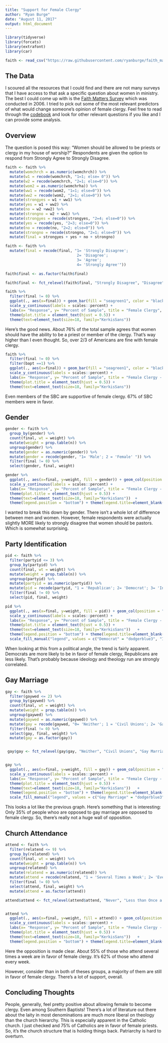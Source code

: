 ```yaml
---
title: "Support for Female Clergy"
author: "Ryan Burge"
date: "August 11, 2017"
output: html_document
---
```


```r
library(tidyverse)
library(forcats)
library(extrafont)
library(car)

faith <- read_csv("https://raw.githubusercontent.com/ryanburge/faith_matters/master/faith.csv")


```

## The Data

I scoured all the resources that I could find and there are not many surveys that I have access to that ask a specific question about women in ministry. The best I could come up with is the [Faith Matters Survey](http://www.thearda.com/Archive/Files/Descriptions/FTHMATT.asp) which was conducted in 2006. I tried to pick out some of the most relevant predictors of what would change someone's opinion of female clergy. Feel free to read through the [codebook](http://www.thearda.com/Archive/Files/Codebooks/FTHMATT_CB.asp) and look for other relevant questions if you like and I can provide some analysis.

## Overview

The question is posed this way: "Women should be allowed to be priests or clergy in my house of worship?" Respondents are given the option to respond from Strongly Agree to Strongly Disagree. 

```r
faith <- faith %>% 
  mutate(womchrch = as.numeric(womchrch)) %>%
  mutate(w1 = recode(womchrch, "1=1; else= 0")) %>% 
  mutate(w2 = recode(womchrch, "2=1; else=0")) %>% 
  mutate(wom2 = as.numeric(womchrha)) %>% 
  mutate(ww1 = recode(wom2, "1=1; else=0")) %>% 
  mutate(ww2 = recode(wom2, "2=1; else=0")) %>% 
  mutate(strongyes = w1 + ww1) %>% 
  mutate(yes = w1 + ww2) %>% 
  mutate(no = w2 +ww2) %>% 
  mutate(strongno = w2 + ww1) %>% 
  mutate(strongyes = recode(strongyes, "2=4; else=0")) %>% 
  mutate(yes = recode(yes, "2=3; else=0")) %>% 
  mutate(no = recode(no, "2=2; else=0")) %>% 
  mutate(strongno = recode(strongno, "2=1; else=0")) %>% 
  mutate(final = strongyes + yes + no + strongno) 

faith <- faith %>% 
  mutate(final = recode(final, "1= 'Strongly Disagree';
                                2= 'Disagree';
                                3= 'Agree';
                                4= 'Strongly Agree'"))

faith$final <- as.factor(faith$final)

faith$final <- fct_relevel(faith$final, "Strongly Disagree", "Disagree", "Agree", "Strongly Agree")

faith %>% 
  filter(final != 0) %>% 
  ggplot(., aes(x=final)) + geom_bar(fill = "seagreen1", color = "black", aes(y = (..count..)/sum(..count..)))  + 
  scale_y_continuous(labels = scales::percent) + 
  labs(x= "Response", y= "Percent of Sample", title = "Female Clergy", caption = "Data: Faith Matters 2006" ) +
  theme(plot.title = element_text(hjust = 0.5)) +
  theme(text=element_text(size=18, family="KerkisSans"))
```

Here's the good news. About 76% of the total sample agrees that women should have the ability to be a priest or member of the clergy. That's way higher than I even thought. So, over 2/3 of Americans are fine with female clergy. 

```r
faith %>% 
  filter(final != 0) %>% 
  filter(bapt ==1) %>% 
  ggplot(., aes(x=final)) + geom_bar(fill = "seagreen1", color = "black", aes(y = (..count..)/sum(..count..)))  + 
  scale_y_continuous(labels = scales::percent) + 
  labs(x= "Response", y= "Percent of Sample", title = "Female Clergy - Southern Baptists", caption = "Data: Faith Matters 2006" ) +
  theme(plot.title = element_text(hjust = 0.5)) +
  theme(text=element_text(size=18, family="KerkisSans")) 
```

Even members of the SBC are supportive of female clergy. 67% of SBC members were in favor. 

## Gender

```r


gender <- faith %>% 
  group_by(gender) %>% 
  count(final, wt = weight) %>%
  mutate(weight = prop.table(n)) %>% 
  ungroup(gender) %>% 
  mutate(gender = as.numeric(gender)) %>% 
  mutate(gender = recode(gender, "1= 'Male'; 2 = 'Female' ")) %>% 
  filter(final != 0) %>% 
  select(gender, final, weight)

gender %>% 
  ggplot(., aes(x=final, y=weight, fill = gender)) + geom_col(position = "dodge") +
  scale_y_continuous(labels = scales::percent) +
  labs(x= "Response", y= "Percent of Sample", title = "Female Clergy - By Gender", caption = "Data: Faith Matters 2006" ) +
  theme(plot.title = element_text(hjust = 0.5)) +
  theme(text=element_text(size=18, family="KerkisSans"))  +
  theme(legend.position = "bottom") + theme(legend.title=element_blank())
```


I wanted to break this down by gender. There isn't a whole lot of difference between men and women. However, female respondents were actually slightly MORE likely to strongly disagree that women should be pastors. Which is somewhat surprising. 

## Party Identification

```r

pid <- faith %>% 
  filter(partyid <= 3) %>% 
  group_by(partyid) %>% 
  count(final, wt = weight) %>%
  mutate(weight = prop.table(n)) %>% 
  ungroup(partyid) %>% 
  mutate(partyid = as.numeric(partyid)) %>%
  mutate(pid = recode(partyid, "1 = 'Republican'; 2= 'Democrat'; 3= 'Independent'")) %>% 
  filter(final != 0) %>% 
  select(pid, final, weight)

pid %>% 
  ggplot(., aes(x=final, y=weight, fill = pid)) + geom_col(position = "dodge") +
  scale_y_continuous(labels = scales::percent) +
  labs(x= "Response", y= "Percent of Sample", title = "Female Clergy - Party Identification", caption = "Data: Faith Matters 2006" ) +
  theme(plot.title = element_text(hjust = 0.5)) +
  theme(text=element_text(size=18, family="KerkisSans"))   +
  theme(legend.position = "bottom") + theme(legend.title=element_blank()) + 
  scale_fill_manual("legend", values = c("Democrat" = "dodgerblue3", "Independent" = "gray", "Republican" = "firebrick3"))
```

When looking at this from a political angle, the trend is fairly apparent. Democrats are more likely to be in favor of female clergy, Republicans are less likely. That's probably because ideology and theology run are strongly correlated.

## Gay Marriage 

```r

gay <- faith %>% 
  filter(gaywed <= 2) %>% 
  group_by(gaywed) %>% 
  count(final, wt = weight) %>%
  mutate(weight = prop.table(n)) %>% 
  ungroup(gaywed) %>% 
  mutate(gaywed = as.numeric(gaywed)) %>%
  mutate(gay = recode(gaywed, "0= 'Neither'; 1 = 'Civil Unions'; 2= 'Gay Marriage'")) %>% 
  filter(final != 0) %>% 
  select(gay, final, weight) %>% 
  mutate(gay = as.factor(gay)) 


 gay$gay <- fct_relevel(gay$gay, "Neither", "Civil Unions", "Gay Marriage")


gay %>% 
  ggplot(., aes(x=final, y=weight, fill = gay)) + geom_col(position = "dodge") +
  scale_y_continuous(labels = scales::percent) +
  labs(x= "Response", y= "Percent of Sample", title = "Female Clergy - Gay Marriage", caption = "Data: Faith Matters 2006" ) +
  theme(plot.title = element_text(hjust = 0.5)) +
  theme(text=element_text(size=18, family="KerkisSans"))   +
  theme(legend.position = "bottom") + theme(legend.title=element_blank()) + 
  scale_fill_manual("legend", values = c("Gay Marriage" = "dodgerblue3", "Civil Unions" = "gray", "Neither" = "firebrick3"))

```


This looks a lot like the previous graph. Here's something that is interesting: Only 35% of people whoo are opposed to gay marriage are opposed to female clergy. So, there's really not a huge wall of opposition. 


## Church Attendance

```r
attend <- faith %>% 
  filter(relatend <= 9) %>% 
  group_by(relatend) %>% 
  count(final, wt = weight) %>%
  mutate(weight = prop.table(n)) %>% 
  ungroup(relatend) %>% 
  mutate(relatend = as.numeric(relatend)) %>%
  mutate(attend = recode(relatend, "1 = 'Several Times a Week'; 2= 'Every Week'; 3 = 'Nearly Every Week'; 4= '2-3 Times a Month'; 5= 'About Once a Month'; 6= 'Several Times a Year'; 7='About Once or Twice a Year'; 8 ='Less than Once a Year'; 9 ='Never' ")) %>% 
  filter(final != 0) %>% 
  select(attend, final, weight) %>% 
  mutate(attend = as.factor(attend)) 

attend$attend <- fct_relevel(attend$attend, "Never", "Less than Once a Year", "About Once or Twice a Year", "Several Times a Year", "About Once a Month", "2-3 Times a Month", "Nearly Every Week", "Every Week", "Several Times a Week")


attend %>% 
  ggplot(., aes(x=final, y=weight, fill = attend)) + geom_col(position = "dodge") +
  scale_y_continuous(labels = scales::percent) +
  labs(x= "Response", y= "Percent of Sample", title = "Female Clergy - Church Attendance", caption = "Data: Faith Matters 2006" ) +
  theme(plot.title = element_text(hjust = 0.5)) +
  theme(text=element_text(size=18, family="KerkisSans"))   +
  theme(legend.position = "bottom") + theme(legend.title=element_blank())

```


Here the opposition is made clear. About 55% of those who attend several times a week are in favor of female clergy. It's 62% of those who attend every week. 

However, consider than in both of theses groups, a majority of them are still in favor of female clergy. There's a lot of support, overall. 


## Concluding Thoughts

People, generally, feel pretty positive about allowing female to become clergy. Even among Southern Baptists! There's a lot of literature out there about the laity in most denominations are much more liberal on theology than the church hierarchy. This is especially apparent in the Catholic church. I just checked and 75% of Catholics are in favor of female priests. So, it's the church structure that is holding things back. Patriarchy is hard to overturn. 

